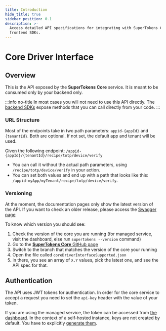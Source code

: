 ```yaml
---
title: Introduction
hide_title: true
sidebar_position: 0.1
description: >-
  Access detailed API specifications for integrating with SuperTokens Core and
  frontend SDKs.
---
```


# Core Driver Interface


## Overview

This is the API exposed by the **SuperTokens Core** service.
It is meant to be consumed only by your backend only.

:::info no-title
In most cases you will not need to use this API directly.
The [backend SDKs](/docs/references/backend-sdks/reference) expose methods that you can call directly from your code.
:::



### URL Structure

Most of the endpoints take in two path parameters: `appid-{appId}` and `{tenantId}`.
Both are optional.
If not set, the default app and tenant will be used.

Given the following endpoint: `/appid-{appId}/{tenantId}/recipe/totp/device/verify`
- You can call it without the actual path parameters, using `/recipe/totp/device/verify` in your action. 
- You can set both values and end up with a path that looks like this: `/appid-myApp/myTenant/recipe/totp/device/verify`.

### Versioning

At the moment, the documentation pages only show the latest version of the API.
If you want to check an older release, please access the [Swagger page](https://app.swaggerhub.com/apis/supertokens/CDI)

To know which version you should see:
1. Check the version of the core you are running (for managed service, visit the dashboard, else run `supertokens --version` command)
2. Go to the [**SuperTokens Core** GitHub page](https://github.com/supertokens/supertokens-core)
3. Switch to the branch that matches the version of the core your running
4. Open the file called `coreDriverInterfaceSupported.json`
5. In there, you see an array of `X.Y` values, pick the latest one, and see the API spec for that.


## Authentication

The API uses JWT tokens for authentication.
In order for the core service to accept a request you need to set the `api-key` header with the value of your token.

If you are using the managed service, the token can be accessed from [the dashboard](https://supertokens.com/dashboard-saas).
In the context of a self-hosted instance, keys are not created by default.
You have to explicitly [generate them](/docs/platform-configuration/supertokens-core/api-keys).





